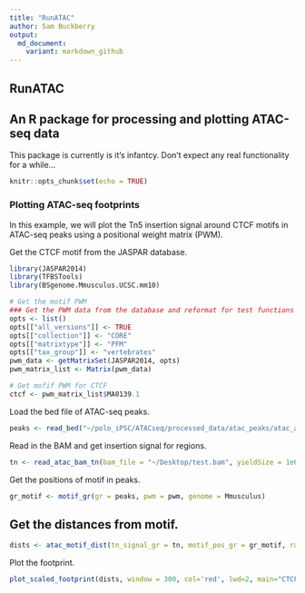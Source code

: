 ```yaml
---
title: "RunATAC"
author: Sam Buckberry
output:
  md_document:
    variant: markdown_github
---
```


RunATAC
---
## An R package for processing and plotting ATAC-seq data

This package is currently is it's infantcy. Don't expect any real functionality for a while...

```r
knitr::opts_chunk$set(echo = TRUE)
```


### Plotting ATAC-seq footprints

In this example, we will plot the Tn5 insertion signal around CTCF motifs in ATAC-seq peaks using a positional weight matrix (PWM).

Get the CTCF motif from the JASPAR database.
```r
library(JASPAR2014)
library(TFBSTools)
library(BSgenome.Mmusculus.UCSC.mm10)

# Get the motif PWM
### Get the PWM data from the database and reformat for test functions
opts <- list()
opts[["all_versions"]] <- TRUE
opts[["collection"]] <- "CORE"
opts[["matrixtype"]] <- "PFM"
opts[["tax_group"]] <- "vertebrates"
pwm_data <- getMatrixSet(JASPAR2014, opts)
pwm_matrix_list <- Matrix(pwm_data)

# Get mofif PWM for CTCF
ctcf <- pwm_matrix_list$MA0139.1
```

Load the bed file of ATAC-seq peaks.
```r
peaks <- read_bed("~/polo_iPSC/ATACseq/processed_data/atac_peaks/atac_all_peaks_union.bed")
```

Read in the BAM and get insertion signal for regions.
```r
tn <- read_atac_bam_tn(bam_file = "~/Desktop/test.bam", yieldSize = 1e6, which=rgns)
```

Get the positions of motif in peaks.
```r
gr_motif <- motif_gr(gr = peaks, pwm = pwm, genome = Mmusculus)
```

## Get the distances from motif.
```r
dists <- atac_motif_dist(tn_signal_gr = tn, motif_pos_gr = gr_motif, range = 150)
```

Plot the footprint.
```r
plot_scaled_footprint(dists, window = 300, col='red', lwd=2, main="CTCF")
```



